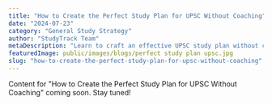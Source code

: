 ```yaml
---
title: "How to Create the Perfect Study Plan for UPSC Without Coaching"
date: "2024-07-23"
category: "General Study Strategy"
author: "StudyTrack Team"
metaDescription: "Learn to craft an effective UPSC study plan without coaching. Tips for structuring your preparation, managing time, and covering the syllabus efficiently."
featuredImage: public/images/blogs/perfect study plan upsc.jpg
slug: "how-to-create-the-perfect-study-plan-for-upsc-without-coaching"
---
```


Content for "How to Create the Perfect Study Plan for UPSC Without Coaching" coming soon. Stay tuned!
